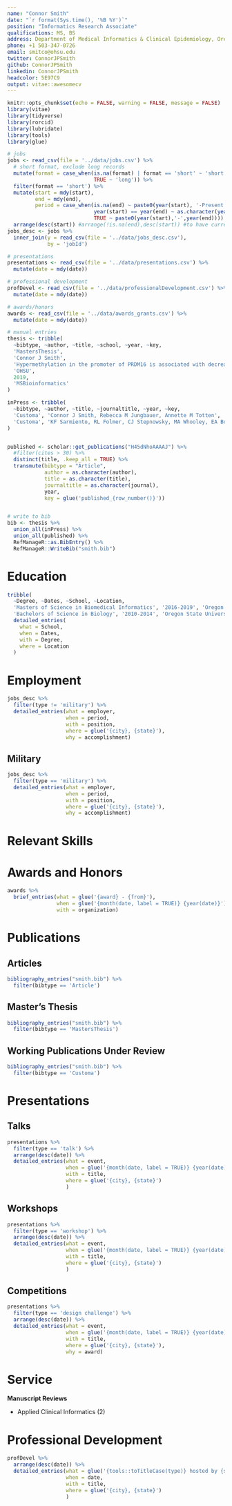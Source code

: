 ```yaml
---
name: "Connor Smith"
date: "`r format(Sys.time(), '%B %Y')`"
position: "Informatics Research Associate"
qualifications: MS, BS
address: Department of Medical Informatics & Clinical Epidemiology, Oregon Health & Science University
phone: +1 503-347-0726
email: smitco@ohsu.edu
twitter: ConnorJPSmith
github: ConnorJPSmith
linkedin: ConnorJPSmith
headcolor: 5E97C9
output: vitae::awesomecv
---
```

<!-- NOTE: awesomecv requires you to flip the WHAT and WITH arguements, otherwise it looks weird -->

```r
knitr::opts_chunk$set(echo = FALSE, warning = FALSE, message = FALSE)
library(vitae)
library(tidyverse)
library(rorcid)
library(lubridate)
library(tools)
library(glue)
```

```r
# jobs
jobs <- read_csv(file = '../data/jobs.csv') %>%
  # short format, exclude long records
  mutate(format = case_when(is.na(format) | format == 'short' ~ 'short',
                            TRUE ~ 'long')) %>%
  filter(format == 'short') %>%
  mutate(start = mdy(start),
         end = mdy(end),
         period = case_when(is.na(end) ~ paste0(year(start), '-Present'),
                            year(start) == year(end) ~ as.character(year(start)),
                            TRUE ~ paste0(year(start),'-',year(end)))) %>%
  arrange(desc(start)) #arrange(!is.na(end),desc(start)) #to have current jobs shown first
jobs_desc <- jobs %>% 
  inner_join(y = read_csv(file = '../data/jobs_desc.csv'),
             by = 'jobId')

# presentations
presentations <- read_csv(file = '../data/presentations.csv') %>%
  mutate(date = mdy(date))

# professional development
profDevel <- read_csv(file = '../data/professionalDevelopment.csv') %>%
  mutate(date = mdy(date))

# awards/honors
awards <- read_csv(file = '../data/awards_grants.csv') %>%
  mutate(date = mdy(date))
```

```r
# manual entries
thesis <- tribble(
  ~bibtype, ~author, ~title, ~school, ~year, ~key,
  'MastersThesis', 
  'Connor J Smith', 
  'Hypermethylation in the promoter of PRDM16 is associated with decreased survival in AML patients', 
  'OHSU', 
  2019, 
  'MSBioinformatics'
)

inPress <- tribble(
  ~bibtype, ~author, ~title, ~journaltitle, ~year, ~key,
  'Customa', 'Connor J Smith, Rebecca M Jungbauer, Annette M Totten', 'Special Section on Visual Analytics in Healthcare: Visual Evidence: Increasing Usability of Systematic Reviews in Health Systems Guidelines Development', 'Applied Clinical Informatics',2019, 'aciSpecialSectionVAHC',
  'Customa', 'KF Sarmiento, RL Folmer, CJ Stepnowsky, MA Whooley, EA Boudreau, ST Kuna, CW Atwood, CJ Smith, WC Yarbrough', 'National Expansion of Sleep Telemedicine for Veterans: The TeleSleep Program', 'J Clinical Sleep Medicine', 2019, 'jcsmTeleSleep'
)


published <- scholar::get_publications("H45dNhoAAAAJ") %>% 
  #filter(cites > 30) %>% 
  distinct(title, .keep_all = TRUE) %>%
  transmute(bibtype = "Article", 
            author = as.character(author),
            title = as.character(title),
            journaltitle = as.character(journal), 
            year, 
            key = glue('published_{row_number()}'))


# write to bib
bib <- thesis %>%
  union_all(inPress) %>%
  union_all(published) %>% 
  RefManageR::as.BibEntry() %>%
  RefManageR::WriteBib("smith.bib")

```


# Education

```r
tribble(
  ~Degree, ~Dates, ~School, ~Location,
  'Masters of Science in Biomedical Informatics', '2016-2019', 'Oregon Health & Science University', 'Portland, OR',
  'Bachelors of Science in Biology', '2010-2014', 'Oregon State University', 'Corvallis, OR') %>% 
  detailed_entries(
    what = School,
    when = Dates, 
    with = Degree,
    where = Location
  )
```

# Employment  
```r
jobs_desc %>%
  filter(type != 'military') %>%
  detailed_entries(what = employer,
                   when = period,
                   with = position,
                   where = glue('{city}, {state}'),
                   why = accomplishment)

```  

## Military  
```r
jobs_desc %>%
  filter(type == 'military') %>%
  detailed_entries(what = employer,
                   when = period,
                   with = position,
                   where = glue('{city}, {state}'),
                   why = accomplishment)

```

# Relevant Skills
\begin{cvskills}
  \cvskill {Applications} {RStudio; Microsoft SQL Server Management Studio; Tableau; Anaconda; Toad; Oracle Application Express (APEX); Neo4J}
  \cvskill {Databases} {Relational database theory, development, management; Non-relational databases; Graph databases}
  \cvskill {Languages} {R; SQL; PL/SQL; Python; HTML; CSS; LaTex; Cypher}
  \cvskill {Data Science} {Supervised and unsupervised machine learning; Data wrangling; Data visualization; Process automation}
\end{cvskills}

# Awards and Honors  
```r
awards %>%
  brief_entries(what = glue('{award} - {from}'),
                when = glue('{month(date, label = TRUE)} {year(date)}'),
                with = organization)

```

\newpage  
# Publications

## Articles  
```r
bibliography_entries("smith.bib") %>%
  filter(bibtype == 'Article')
```  

## Master's Thesis  
```r
bibliography_entries("smith.bib") %>%
  filter(bibtype == 'MastersThesis')
``` 

## Working Publications Under Review  
```r
bibliography_entries("smith.bib") %>%
  filter(bibtype == 'Customa')
```

# Presentations  

## Talks  
```r
presentations %>%
  filter(type == 'talk') %>% 
  arrange(desc(date)) %>% 
  detailed_entries(what = event,
                   when = glue('{month(date, label = TRUE)} {year(date)}'),
                   with = title,
                   where = glue('{city}, {state}')
                   )
```

## Workshops  
```r
presentations %>%
  filter(type == 'workshop') %>% 
  arrange(desc(date)) %>% 
  detailed_entries(what = event,
                   when = glue('{month(date, label = TRUE)} {year(date)}'),
                   with = title,
                   where = glue('{city}, {state}')
                   )
```  

## Competitions  
```r
presentations %>%
  filter(type == 'design challenge') %>% 
  arrange(desc(date)) %>% 
  detailed_entries(what = event,
                   when = glue('{month(date, label = TRUE)} {year(date)}'),
                   with = title,
                   where = glue('{city}, {state}'),
                   why = award)
```

\newpage
# Service  

**Manuscript Reviews**  

- Applied Clinical Informatics (2)  

# Professional Development  
```r
profDevel %>% 
  arrange(desc(date)) %>% 
  detailed_entries(what = glue('{tools::toTitleCase(type)} hosted by {sponsor}'),
                   when = date,
                   with = title,
                   where = glue('{city}, {state}')
                   )
```
